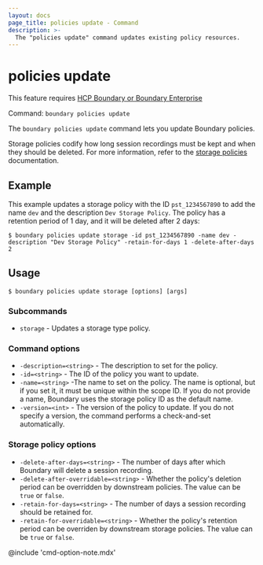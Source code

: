 ```yaml
---
layout: docs
page_title: policies update - Command
description: >-
  The "policies update" command updates existing policy resources.
---
```


# policies update

<EnterpriseAlert product="boundary">This feature requires <a href="https://www.hashicorp.com/products/boundary">HCP Boundary or Boundary Enterprise</a></EnterpriseAlert>

Command: `boundary policies update`

The `boundary policies update` command lets you update Boundary policies.

Storage policies codify how long session recordings must be kept and when they should be deleted.
For more information, refer to the [storage policies](/boundary/docs/domain-model/storage-policy) documentation.

## Example

This example updates a storage policy with the ID `pst_1234567890` to add the name `dev` and the description `Dev Storage Policy`.
The policy has a retention period of 1 day, and it will be deleted after 2 days:

```shell-session
$ boundary policies update storage -id pst_1234567890 -name dev -description "Dev Storage Policy" -retain-for-days 1 -delete-after-days 2
```

## Usage

<CodeBlockConfig hideClipboard>

```shell-session
$ boundary policies update storage [options] [args]
```

</CodeBlockConfig>

### Subcommands

- `storage` - Updates a storage type policy.

### Command options

- `-description=<string>` - The description to set for the policy.
- `-id=<string>` - The ID of the policy you want to update.
- `-name=<string>` -The name to set on the policy.
The name is optional, but if you set it, it must be unique within the scope ID.
If you do not provide a name, Boundary uses the storage policy ID as the default name.
- `-version=<int>` - The version of the policy to update.
If you do not specify a version, the command performs a check-and-set automatically.

### Storage policy options

- `-delete-after-days=<string>` - The number of days after which Boundary will delete a session recording.
- `-delete-after-overridable=<string>` - Whether the policy's deletion period can be overridden by downstream policies.
The value can be `true` or `false`.
- `-retain-for-days=<string>` - The number of days a session recording should be retained for.
- `-retain-for-overridable=<string>` - Whether the policy's retention period can be overriden by downstream storage policies.
The value can be `true` or `false`.

@include 'cmd-option-note.mdx'